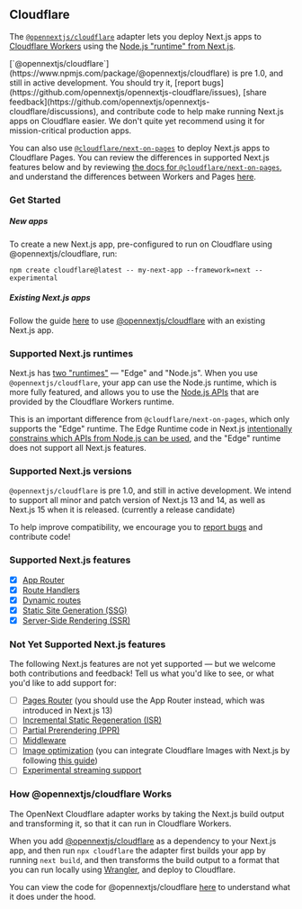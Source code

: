 
## Cloudflare

The [`@opennextjs/cloudflare`](https://www.npmjs.com/package/@opennextjs/cloudflare) adapter lets you deploy Next.js apps to [Cloudflare Workers](https://developers.cloudflare.com/workers) using the [Node.js "runtime" from Next.js](https://nextjs.org/docs/app/building-your-application/rendering/edge-and-nodejs-runtimes).

<Callout>
[`@opennextjs/cloudflare`](https://www.npmjs.com/package/@opennextjs/cloudflare) is pre 1.0, and still in active development. You should try it, [report bugs](https://github.com/opennextjs/opennextjs-cloudflare/issues), [share feedback](https://github.com/opennextjs/opennextjs-cloudflare/discussions), and contribute code to help make running Next.js apps on Cloudflare easier. We don't quite yet recommend using it for mission-critical production apps.

You can also use [`@cloudflare/next-on-pages`](https://www.npmjs.com/package/@cloudflare/next-on-pages) to deploy Next.js apps to Cloudflare Pages. You can review the differences in supported Next.js features below and by reviewing [the docs for `@cloudflare/next-on-pages`](https://developers.cloudflare.com/pages/framework-guides/nextjs/ssr/supported-features/), and understand the differences between Workers and Pages [here](https://developers.cloudflare.com/workers/static-assets/compatibility-matrix/).

</Callout>

### Get Started

##### New apps

To create a new Next.js app, pre-configured to run on Cloudflare using @opennextjs/cloudflare, run:

```
npm create cloudflare@latest -- my-next-app --framework=next --experimental
```

##### Existing Next.js apps

Follow the guide [here](/cloudflare/0.2/get-started) to use [@opennextjs/cloudflare](https://www.npmjs.com/package/@opennextjs/cloudflare) with an existing Next.js app.

### Supported Next.js runtimes

Next.js has [two "runtimes"](https://nextjs.org/docs/app/building-your-application/rendering/edge-and-nodejs-runtimes) — "Edge" and "Node.js". When you use `@opennextjs/cloudflare`, your app can use the Node.js runtime, which is more fully featured, and allows you to use the [Node.js APIs](https://developers.cloudflare.com/workers/runtime-apis/nodejs/) that are provided by the Cloudflare Workers runtime.

This is an important difference from `@cloudflare/next-on-pages`, which only supports the "Edge" runtime. The Edge Runtime code in Next.js [intentionally constrains which APIs from Node.js can be used](https://github.com/vercel/next.js/blob/canary/packages/next/src/build/webpack/plugins/middleware-plugin.ts#L820), and the "Edge" runtime does not support all Next.js features.

### Supported Next.js versions

`@opennextjs/cloudflare` is pre 1.0, and still in active development. We intend to support all minor and patch version of Next.js 13 and 14, as well as Next.js 15 when it is released. (currently a release candidate)

To help improve compatibility, we encourage you to [report bugs](https://github.com/opennextjs/opennextjs-cloudflare/issues) and contribute code!

### Supported Next.js features

- [x] [App Router](https://nextjs.org/docs/app)
- [x] [Route Handlers](https://nextjs.org/docs/app/building-your-application/routing/route-handlers)
- [x] [Dynamic routes](https://nextjs.org/docs/app/building-your-application/routing/dynamic-routes)
- [x] [Static Site Generation (SSG)](https://nextjs.org/docs/app/building-your-application/rendering/server-components#static-rendering-default)
- [x] [Server-Side Rendering (SSR)](https://nextjs.org/docs/app/building-your-application/rendering/server-components)

### Not Yet Supported Next.js features

The following Next.js features are not yet supported — but we welcome both contributions and feedback! Tell us what you'd like to see, or what you'd like to add support for:

- [ ] [Pages Router](https://nextjs.org/docs/pages) (you should use the App Router instead, which was introduced in Next.js 13)
- [ ] [Incremental Static Regeneration (ISR)](https://nextjs.org/docs/app/building-your-application/data-fetching/incremental-static-regeneration)
- [ ] [Partial Prerendering (PPR)](https://nextjs.org/docs/app/building-your-application/rendering/partial-prerendering)
- [ ] [Middleware](https://nextjs.org/docs/app/building-your-application/routing/middleware)
- [ ] [Image optimization](https://nextjs.org/docs/app/building-your-application/optimizing/images) (you can integrate Cloudflare Images with Next.js by following [this guide](https://developers.cloudflare.com/images/transform-images/integrate-with-frameworks/))
- [ ] [Experimental streaming support](https://nextjs.org/blog/next-15-rc#executing-code-after-a-response-with-nextafter-experimental)

### How @opennextjs/cloudflare Works

The OpenNext Cloudflare adapter works by taking the Next.js build output and transforming it, so that it can run in Cloudflare Workers.

When you add [@opennextjs/cloudflare](https://www.npmjs.com/package/@opennextjs/cloudflare) as a dependency to your Next.js app, and then run `npx cloudflare` the adapter first builds your app by running `next build`, and then transforms the build output to a format that you can run locally using [Wrangler](https://developers.cloudflare.com/workers/wrangler/), and deploy to Cloudflare.

You can view the code for @opennextjs/cloudflare [here](https://github.com/opennextjs/opennextjs-cloudflare/blob/main/packages/cloudflare/src) to understand what it does under the hood.
